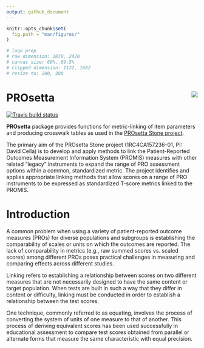 ```yaml
---
output: github_document
---
```


```r
knitr::opts_chunk$set(
  fig.path = "man/figures/"
)

# logo prep
# raw dimension: 1870, 2420
# canvas size: 60%, 69.5%
# clipped dimension: 1122, 1682
# resize to: 200, 300

```

# PROsetta <img src="man/figures/logo.png" align="right" />

<!-- badges: start -->
[![Travis build status](https://travis-ci.com/choi-phd/PROsetta.svg?branch=main)](https://travis-ci.com/choi-phd/PROsetta)
<!-- badges: end -->

**PROsetta** package provides functions for metric-linking of item parameters and producing crosswalk tables as used in the [PROsetta Stone project](http://prosettastone.org/).

The primary aim of the PROsetta Stone project (1RC4CA157236-01, PI: David Cella) is to develop and apply methods to link the Patient-Reported Outcomes Measurement Information System (PROMIS) measures with other related "legacy" instruments to expand the range of PRO assessment options within a common, standardized metric. The project identifies and applies appropriate linking methods that allow scores on a range of PRO instruments to be expressed as standardized T-score metrics linked to the PROMIS.

# Introduction

A common problem when using a variety of patient-reported outcome measures (PROs) for diverse populations and subgroups is establishing the comparability of scales or units on which the outcomes are reported. The lack of comparability in metrics (e.g., raw summed scores vs. scaled scores) among different PROs poses practical challenges in measuring and comparing effects across different studies.

Linking refers to establishing a relationship between scores on two different measures that are not necessarily designed to have the same content or target population. When tests are built in such a way that they differ in content or difficulty, linking must be conducted in order to establish a relationship between the test scores.

One technique, commonly referred to as equating, involves the process of converting the system of units of one measure to that of another. This process of deriving equivalent scores has been used successfully in educational assessment to compare test scores obtained from parallel or alternate forms that measure the same characteristic with equal precision.

